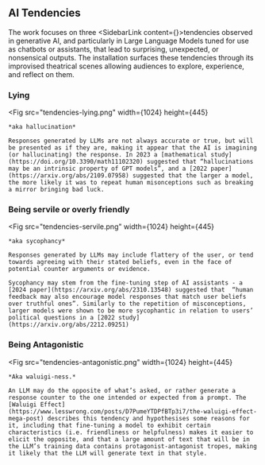 
## AI Tendencies

The work focuses on three <SidebarLink content={<SectionRolePlay/>}>tendencies</SidebarLink> observed in generative AI, and particularly in Large Language Models tuned for use as chatbots or assistants, that lead to surprising, unexpected, or nonsensical outputs. The installation surfaces these tendencies through its improvised theatrical scenes allowing audiences to explore, experience, and reflect on them.

### Lying
<Fig
    src="tendencies-lying.png"
    width={1024}
    height={445}
>    
    *aka hallucination*

    Responses generated by LLMs are not always accurate or true, but will be presented as if they are, making it appear that the AI is imagining (or hallucinating) the response. In 2023 a [mathematical study](https://doi.org/10.3390/math11102320) suggested that “hallucinations may be an intrinsic property of GPT models”, and a [2022 paper](https://arxiv.org/abs/2109.07958) suggested that the larger a model, the more likely it was to repeat human misonceptions such as breaking a mirror bringing bad luck.
</Fig>


### Being servile or overly friendly
<Fig
    src="tendencies-servile.png"
    width={1024}
    height={445}
>
    *aka sycophancy* 

    Responses generated by LLMs may include flattery of the user, or tend towards agreeing with their stated beliefs, even in the face of potential counter arguments or evidence.

    Sycophancy may stem from the fine-tuning step of AI assistants - a [2024 paper](https://arxiv.org/abs/2310.13548) suggested that  “human feedback may also encourage model responses that match user beliefs over truthful ones”. Similarly to the repetition of misconceptions, larger models were shown to be more sycophantic in relation to users’ political questions in a [2022 study](https://arxiv.org/abs/2212.09251)
</Fig>

### Being Antagonistic
<Fig
    src="tendencies-antagonistic.png"
    width={1024}
    height={445}
>
    *Aka waluigi-ness.*

    An LLM may do the opposite of what’s asked, or rather generate a response counter to the one intended or expected from a prompt. The [Waluigi Effect](https://www.lesswrong.com/posts/D7PumeYTDPfBTp3i7/the-waluigi-effect-mega-post) describes this tendency and hypothesises some reasons for it, including that fine-tuning a model to exhibit certain characteristics (i.e. friendliness or helpfulness) makes it easier to elicit the opposite, and that a large amount of text that will be in the LLM’s training data contains protagonist-antagonist tropes, making it likely that the LLM will generate text in that style.
</Fig>